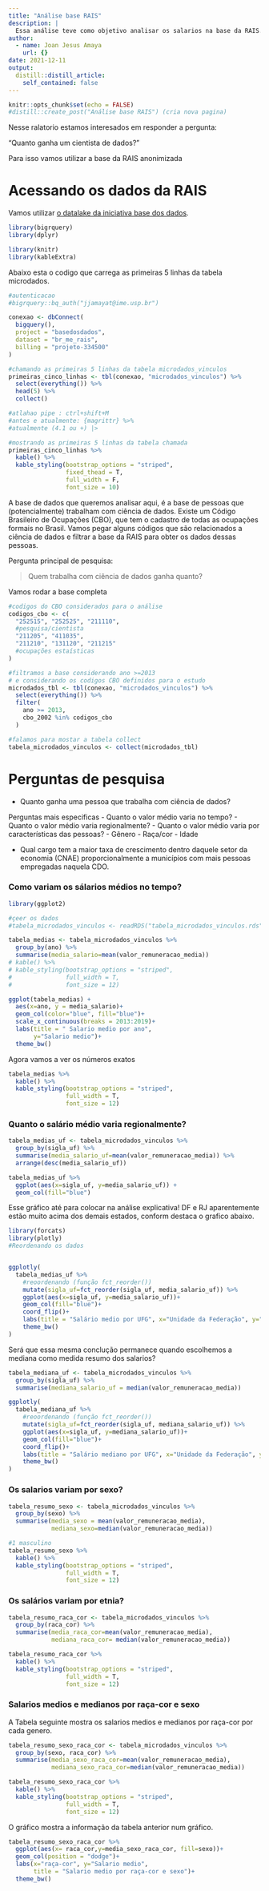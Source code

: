 ```yaml
---
title: "Análise base RAIS"
description: |
  Essa análise teve como objetivo analisar os salarios na base da RAIS.
author:
  - name: Joan Jesus Amaya
    url: {}
date: 2021-12-11
output:
  distill::distill_article:
    self_contained: false
---
```


```r
knitr::opts_chunk$set(echo = FALSE)
#distill::create_post("Análise base RAIS") (cria nova pagina)
```

Nesse ralatorio estamos interesados em responder a pergunta:

"Quanto ganha um cientista de dados?"

Para isso vamos utilizar a base da RAIS anonimizada

# Acessando os dados da RAIS

Vamos utilizar [o datalake da iniciativa base dos dados](https://basedosdados.org). 

```r
library(bigrquery)
library(dplyr)

library(knitr)
library(kableExtra)
```

Abaixo esta o codigo que carrega as primeiras 5 linhas da tabela microdados.

```r
#autenticacao
#bigrquery::bq_auth("jjamayat@ime.usp.br")

conexao <- dbConnect(
  bigquery(),
  project = "basedosdados",
  dataset = "br_me_rais",
  billing = "projeto-334500"
)

#chamando as primeiras 5 linhas da tabela microdados_vinculos
primeiras_cinco_linhas <- tbl(conexao, "microdados_vinculos") %>% 
  select(everything()) %>% 
  head(5) %>% 
  collect()

#atlahao pipe : ctrl+shift+M
#antes e atualmente: {magrittr} %>% 
#atualmente (4.1 ou +) |>

#mostrando as primeiras 5 linhas da tabela chamada
primeiras_cinco_linhas %>% 
  kable() %>%
  kable_styling(bootstrap_options = "striped",
                fixed_thead = T,
                full_width = F,
                font_size = 10)
```

A base de dados que queremos analisar aqui, é a base de pessoas que (potencialmente) trabalham com ciência de dados. Existe um Código Brasileiro de Ocupações (CBO), que tem o cadastro de todas as ocupações formais no Brasil. Vamos pegar alguns códigos que são relacionados a ciência de dados e filtrar a base da RAIS para obter os dados dessas pessoas.

Pergunta principal de pesquisa:

> Quem trabalha com ciência de dados ganha quanto?

Vamos rodar a base completa

```r
#codigos do CBO considerados para o análise
codigos_cbo <- c(
  "252515", "252525", "211110",
  #pesquisa/cientista
  "211205", "411035",
  "211210", "131120", "211215"
  #ocupações estaísticas
)
```

```r
#filtramos a base considerando ano >=2013
# e considerando os codigos CBO definidos para o estudo
microdados_tbl <- tbl(conexao, "microdados_vinculos") %>% 
  select(everything()) %>% 
  filter(
    ano >= 2013, 
    cbo_2002 %in% codigos_cbo
  )

#falamos para mostar a tabela collect
tabela_microdados_vinculos <- collect(microdados_tbl)
```
# Perguntas de pesquisa

- Quanto ganha uma pessoa que trabalha com ciência de dados?
  
Perguntas mais especificas
- Quanto o valor médio varia no tempo?
  - Quanto o valor médio varia regionalmente?
  - Quanto o valor médio varia por características das pessoas?
  - Gênero
- Raça/cor
- Idade

- Qual cargo tem a maior taxa de crescimento dentro daquele setor da economia (CNAE) proporcionalmente a municípios com mais pessoas empregadas naquela CDO.

### Como variam os sálarios médios no tempo?

```r
library(ggplot2)

#çeer os dados
#tabela_microdados_vinculos <- readRDS("tabela_microdados_vinculos.rds")

tabela_medias <- tabela_microdados_vinculos %>% 
  group_by(ano) %>% 
  summarise(media_salario=mean(valor_remuneracao_media))
# kable() %>%
# kable_styling(bootstrap_options = "striped", 
#               full_width = T, 
#               font_size = 12)

ggplot(tabela_medias) +
  aes(x=ano, y = media_salario)+
  geom_col(color="blue", fill="blue")+
  scale_x_continuous(breaks = 2013:2019)+
  labs(title = " Salario medio por ano",
       y="Salario medio")+
  theme_bw()

```

Agora vamos a ver os números exatos

```r
tabela_medias %>% 
  kable() %>%
  kable_styling(bootstrap_options = "striped", 
                full_width = T, 
                font_size = 12)

```


### Quanto o salário médio varia regionalmente?

```r
tabela_medias_uf <- tabela_microdados_vinculos %>% 
  group_by(sigla_uf) %>% 
  summarise(media_salario_uf=mean(valor_remuneracao_media)) %>% 
  arrange(desc(media_salario_uf))

tabela_medias_uf %>% 
  ggplot(aes(x=sigla_uf, y=media_salario_uf)) +
  geom_col(fill="blue")


```

Esse gráfico até para colocar na análise explicativa! DF e RJ aparentemente estão muito acima dos demais estados, conform destaca o grafico abaixo.

```r
library(forcats)
library(plotly)
#Reordenando os dados


ggplotly(
  tabela_medias_uf %>% 
    #reoordenando (função fct_reorder())
    mutate(sigla_uf=fct_reorder(sigla_uf, media_salario_uf)) %>% 
    ggplot(aes(x=sigla_uf, y=media_salario_uf))+
    geom_col(fill="blue")+
    coord_flip()+
    labs(title = "Salário medio por UFG", x="Unidade da Federação", y="Salario medio")+
    theme_bw()
)
```

Será que essa mesma conclução permanece quando escolhemos a mediana como medida resumo dos salarios?
  
```r
tabela_mediana_uf <- tabela_microdados_vinculos %>% 
  group_by(sigla_uf) %>% 
  summarise(mediana_salario_uf = median(valor_remuneracao_media))

ggplotly(
  tabela_mediana_uf %>% 
    #reoordenando (função fct_reorder())
    mutate(sigla_uf=fct_reorder(sigla_uf, mediana_salario_uf)) %>% 
    ggplot(aes(x=sigla_uf, y=mediana_salario_uf))+
    geom_col(fill="blue")+
    coord_flip()+
    labs(title = "Salário mediano por UFG", x="Unidade da Federação", y="Salario mediano")+
    theme_bw()
)
```


### Os salarios variam por sexo?

```r
tabela_resumo_sexo <- tabela_microdados_vinculos %>% 
  group_by(sexo) %>% 
  summarise(media_sexo = mean(valor_remuneracao_media),
            mediana_sexo=median(valor_remuneracao_media))

#1 masculino
tabela_resumo_sexo %>% 
  kable() %>%
  kable_styling(bootstrap_options = "striped", 
                full_width = T, 
                font_size = 12)
```

### Os salários variam por etnia?

```r
tabela_resumo_raca_cor <- tabela_microdados_vinculos %>% 
  group_by(raca_cor) %>% 
  summarise(media_raca_cor=mean(valor_remuneracao_media), 
            mediana_raca_cor= median(valor_remuneracao_media))

tabela_resumo_raca_cor %>% 
  kable() %>%
  kable_styling(bootstrap_options = "striped", 
                full_width = T, 
                font_size = 12)
```

### Salarios medios e medianos por raça-cor e sexo

A Tabela seguinte mostra os salarios medios e medianos por raça-cor por cada genero.

```r
tabela_resumo_sexo_raca_cor <- tabela_microdados_vinculos %>% 
  group_by(sexo, raca_cor) %>% 
  summarise(media_sexo_raca_cor=mean(valor_remuneracao_media),
            mediana_sexo_raca_cor=median(valor_remuneracao_media))

tabela_resumo_sexo_raca_cor %>% 
  kable() %>%
  kable_styling(bootstrap_options = "striped", 
                full_width = T, 
                font_size = 12)
```

O gráfico mostra a informação da tabela anterior num gráfico. 

```r
tabela_resumo_sexo_raca_cor %>% 
  ggplot(aes(x= raca_cor,y=media_sexo_raca_cor, fill=sexo))+
  geom_col(position = "dodge")+
  labs(x="raça-cor", y="Salario medio", 
       title = "Salario medio por raça-cor e sexo")+
  theme_bw()
```


